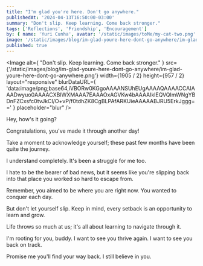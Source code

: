 ```yaml
---
title: "I'm glad you're here. Don't go anywhere."
publishedAt: '2024-04-13T16:50:00-03:00'
summary: "Don't slip. Keep learning. Come back stronger."
tags: ['Reflections', 'Friendship', 'Encouragement']
by: { name: 'Yuri Cunha', avatar: '/static/images/toMe/my-cat-two.png' }
image: '/static/images/blog/im-glad-youre-here-dont-go-anywhere/im-glad-youre-here-dont-go-anywhere.png'
published: true
---
```


<Image
  alt={
    "Don't slip. Keep learning. Come back stronger."
  }
  src={'/static/images/blog/im-glad-youre-here-dont-go-anywhere/im-glad-youre-here-dont-go-anywhere.png'}
  width={1905 / 2}
  height={957 / 2}
  layout="responsive"
  blurDataURL={
    'data:image/png;base64,iVBORw0KGgoAAAANSUhEUgAAAAQAAAACCAIAAADwyuo0AAAACXBIWXMAAA7EAAAOxAGVKw4bAAAAIklEQVQImWNgYBDnFZCxsfc0tvJkCI/O+vP/f0tdhZK8CgBLPAfARKUieAAAAABJRU5ErkJggg=='
  }
  placeholder="blur"
/>

Hey, how's it going?

Congratulations, you've made it through another day!

Take a moment to acknowledge yourself; these past few months have been quite the journey.

I understand completely. It's been a struggle for me too.

I hate to be the bearer of bad news, but it seems like you're slipping back into that place you worked so hard to escape from.

Remember, you aimed to be where you are right now. You wanted to conquer each day.

But don't let yourself slip. Keep in mind, every setback is an opportunity to learn and grow.

Life throws so much at us; it's all about learning to navigate through it.

I'm rooting for you, buddy. I want to see you thrive again. I want to see you back on track.

Promise me you'll find your way back. I still believe in you.